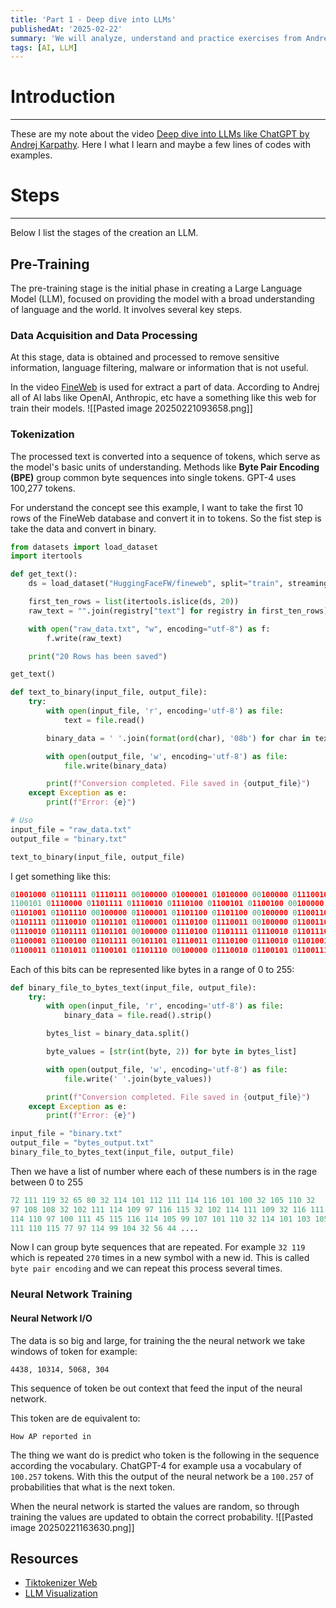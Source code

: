 ```yaml
---
title: 'Part 1 - Deep dive into LLMs'
publishedAt: '2025-02-22'
summary: 'We will analyze, understand and practice exercises from Andrej Karpathy video on LLMs.'
tags: [AI, LLM]
---
```

# Introduction
---
These are my note about the video [Deep dive into LLMs like ChatGPT by Andrej Karpathy](https://www.youtube.com/watch?v=7xTGNNLPyMI&t=1430s&ab_channel=AndrejKarpathy). Here I what I learn and maybe a few lines of codes with examples.
# Steps
---
Below I list the stages of the creation an LLM.

## Pre-Training
The pre-training stage is the initial phase in creating a Large Language Model (LLM), focused on providing the model with a broad understanding of language and the world. It involves several key steps.

### **Data Acquisition and Data Processing**
At this stage, data is obtained and processed to remove sensitive information, language filtering, malware or information that is not useful.

In the video [FineWeb](https://huggingface.co/spaces/HuggingFaceFW/blogpost-fineweb-v1) is used for extract a part of data. According to Andrej all of AI labs like OpenAI, Anthropic, etc have a something like this web for train their models.
![[Pasted image 20250221093658.png]]
### Tokenization
The processed text is converted into a sequence of tokens, which serve as the model's basic units of understanding. Methods like **Byte Pair Encoding (BPE)** group common byte sequences into single tokens. GPT-4 uses 100,277 tokens.

For understand the concept see this example, I want to take the first 10 rows of the FineWeb database and convert it in to tokens. So the fist step is take the data and convert in binary.

```python
from datasets import load_dataset
import itertools

def get_text():
    ds = load_dataset("HuggingFaceFW/fineweb", split="train", streaming=True)

    first_ten_rows = list(itertools.islice(ds, 20))
    raw_text = "".join(registry["text"] for registry in first_ten_rows)

    with open("raw_data.txt", "w", encoding="utf-8") as f:
        f.write(raw_text)

    print("20 Rows has been saved")

get_text()
```

```python
def text_to_binary(input_file, output_file):
    try:
        with open(input_file, 'r', encoding='utf-8') as file:
            text = file.read()

        binary_data = ' '.join(format(ord(char), '08b') for char in text)

        with open(output_file, 'w', encoding='utf-8') as file:
            file.write(binary_data)

        print(f"Conversion completed. File saved in {output_file}")
    except Exception as e:
        print(f"Error: {e}")

# Uso
input_file = "raw_data.txt"
output_file = "binary.txt"

text_to_binary(input_file, output_file)
```

I get something like this:
```python
01001000 01101111 01110111 00100000 01000001 01010000 00100000 01110010
1100101 01110000 01101111 01110010 01110100 01100101 01100100 00100000
01101001 01101110 00100000 01100001 01101100 01101100 00100000 01100110
01101111 01110010 01101101 01100001 01110100 01110011 00100000 01100110
01110010 01101111 01101101 00100000 01110100 01101111 01110010 01101110
01100001 01100100 01101111 00101101 01110011 01110100 01110010 01101001
01100011 01101011 01100101 01101110 00100000 01110010 01100101 01100111 ....
```

Each of this bits can be represented like bytes in a range of 0 to 255:
```python
def binary_file_to_bytes_text(input_file, output_file):
    try:
        with open(input_file, 'r', encoding='utf-8') as file:
            binary_data = file.read().strip()

        bytes_list = binary_data.split()

        byte_values = [str(int(byte, 2)) for byte in bytes_list]

        with open(output_file, 'w', encoding='utf-8') as file:
            file.write(' '.join(byte_values))

        print(f"Conversion completed. File saved in {output_file}")
    except Exception as e:
        print(f"Error: {e}")

input_file = "binary.txt"
output_file = "bytes_output.txt"
binary_file_to_bytes_text(input_file, output_file)
```

Then we have a list of number where each of these numbers is in the rage between 0 to 255
```python
72 111 119 32 65 80 32 114 101 112 111 114 116 101 100 32 105 110 32
97 108 108 32 102 111 114 109 97 116 115 32 102 114 111 109 32 116 111
114 110 97 100 111 45 115 116 114 105 99 107 101 110 32 114 101 103 105
111 110 115 77 97 114 99 104 32 56 44 ....
```

Now I can group byte sequences that are repeated. For example `32 119` which is repeated `270` times in a new symbol with a new id. This is called `byte pair encoding` and we can repeat this process several times.

### Neural Network Training
#### Neural Network I/O
The data is so big and large, for training the the neural network we take windows of token for example:
```shell
4438, 10314, 5068, 304
```
This sequence of token be out context that feed the input of the neural network.

This token are de equivalent to:
```shell
How AP reported in
```

The thing we want do is predict who token is the following in the sequence according the vocabulary. ChatGPT-4 for example usa a vocabulary of `100.257` tokens. With this the output of the neural network be a `100.257` of probabilities that what is the next token.

When the neural network is started the values are random, so through training the values are updated to obtain the correct probability.
![[Pasted image 20250221163630.png]]








## Resources
- [Tiktokenizer Web](https://tiktokenizer.vercel.app/)
- [LLM Visualization](https://bbycroft.net/llm)
